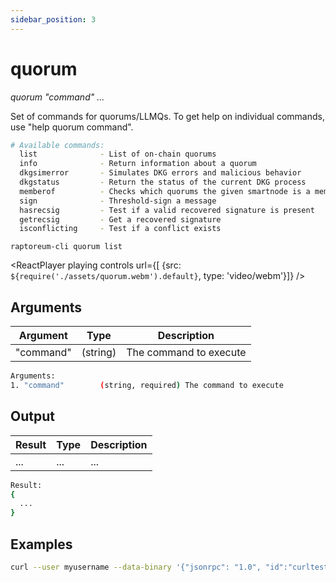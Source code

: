 ```yaml
---
sidebar_position: 3
---
```


# quorum

*quorum "command" ...*

Set of commands for quorums/LLMQs.
To get help on individual commands, use "help quorum command".

```bash
# Available commands:
  list              - List of on-chain quorums
  info              - Return information about a quorum
  dkgsimerror       - Simulates DKG errors and malicious behavior
  dkgstatus         - Return the status of the current DKG process
  memberof          - Checks which quorums the given smartnode is a member of
  sign              - Threshold-sign a message
  hasrecsig         - Test if a valid recovered signature is present
  getrecsig         - Get a recovered signature
  isconflicting     - Test if a conflict exists
```

`raptoreum-cli quorum list`


<ReactPlayer playing controls url={[
    {src: `${require('./assets/quorum.webm').default}`, type: 'video/webm'}]} />


## Arguments

| Argument | Type | Description |
|--|--|--|
| "command" | (string) | The command to execute |

```bash
Arguments:
1. "command"        (string, required) The command to execute
```

## Output

| Result | Type | Description |
|--|--|--|
| ... | ... | ... |

```bash
Result:
{
  ...
}
```


## Examples

```bash
curl --user myusername --data-binary '{"jsonrpc": "1.0", "id":"curltest", "method": "quorum", "params": [] }' -H 'content-type: text/plain;' http://127.0.0.1:9998/
```


